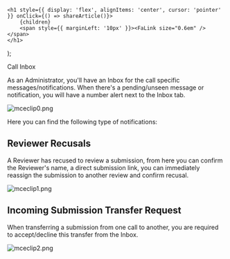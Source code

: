 

    <h1 style={{ display: 'flex', alignItems: 'center', cursor: 'pointer' }} onClick={() => shareArticle()}>
        {children} 
        <span style={{ marginLeft: '10px' }}><FaLink size="0.6em" /></span>
    </h1>
);

<ToastContainer />

<ClickableTitle>Call Inbox</ClickableTitle>




As an Administrator, you'll have an Inbox for the call specific messages/notifications. When there's a pending/unseen message or notification, you will have a number alert next to the Inbox tab. 


![mceclip0.png](../../../resources/article-images/13617725739667-Call-Inbox_1.png)


Here you can find the following type of notifications: 


## Reviewer Recusals


A Reviewer has recused to review a submission, from here you can confirm the Reviewer's name, a direct submission link, you can immediately reassign the submission to another review and confirm recusal. 


![mceclip1.png](../../../resources/article-images/13617725739667-Call-Inbox_2.png)


## Incoming Submission Transfer Request


When transferring a submission from one call to another, you are required to accept/decline this transfer from the Inbox. 


![mceclip2.png](../../../resources/article-images/13617725739667-Call-Inbox_3.png)


 



